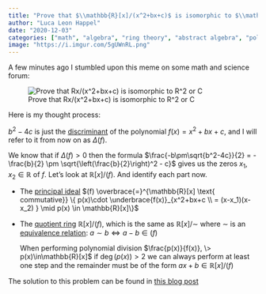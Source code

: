 ```yaml
---
title: "Prove that $\\mathbb{R}[x]/(x^2+bx+c)$ is isomorphic to $\\mathbb{R}^2$ or $\\mathbb{C}$ - First try"
author: "Luca Leon Happel"
date: "2020-12-03"
categories: ["math", "algebra", "ring theory", "abstract algebra", "polynomial rings", "quotient rings", "isomorphisms"]
image: "https://i.imgur.com/5gUWnRL.png"
---
```



A few minutes ago I stumbled upon this meme on some math and science
forum:

![Prove that Rx/(x^2+bx+c) is isomorphic to R^2 or C](https://i.imgur.com/5gUWnRL.png)

Here is my thought process:

$b^2-4c$ is just the [discriminant](https://en.wikipedia.org/wiki/Discriminant)
of the polynomial $f(x) = x^2+bx+c$, and I will refer to it from now
on as $\Delta(f)$.

We know that if $\Delta(f)>0$ then the formula
$\frac{-b\pm\sqrt{b^2-4c}}{2} = -\frac{b}{2} \pm \sqrt{\left(\frac{b}{2}\right)^2 - c}$
gives us the zeros $x_1, x_2 \in \mathbb{R}$ of $f$. Let's look
at $\mathbb{R}[x] / (f)$. And identify each part now.

- The [principal ideal](https://en.wikipedia.org/wiki/Principal_ideal)
  $(f) \overbrace{=}^{\mathbb{R}[x] \text{ commutative}} \{ p(x)\cdot \underbrace{f(x)}_{x^2+bx+c \\ = (x-x_1)(x-x_2) } \mid p(x) \in \mathbb{R}[x]\}$

- The [quotient ring](https://en.wikipedia.org/wiki/Quotient_ring)
  $\mathbb{R} [x]/(f)$, which is the same as $\mathbb{R}[x]/\sim$ where
  $\sim$ is an [equivalence relation](https://en.wikipedia.org/wiki/Equivalence_relation):
  $a\sim b \Leftrightarrow a-b \in (f)$

  When performing polynomial division $\frac{p(x)}{f(x)}, \> p(x)\in\mathbb{R}[x]$
  if $\deg(p(x))>2$ we can always perform at least one step and
  the remainder must be of the form $ax+b \in \mathbb{R}[x]/(f)$

The solution to this problem can be found in [this blog post](./math_meme_proof_finished)